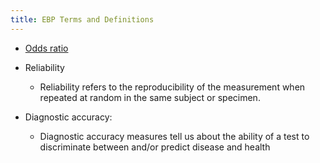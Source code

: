 ```yaml
---
title: EBP Terms and Definitions
---
```



- [Odds ratio]({{< var ref-odds-ratio.path >}})


- Reliability  
    - Reliability refers to the reproducibility of the measurement when repeated at random in the same subject or specimen.

- Diagnostic accuracy:
    - Diagnostic accuracy measures tell us about the ability of a test to discriminate between and/or predict disease and health

